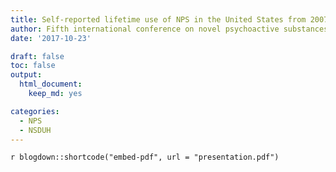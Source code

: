 ```yaml
---
title: Self-reported lifetime use of NPS in the United States from 2007-14
author: Fifth international conference on novel psychoactive substances 
date: '2017-10-23'

draft: false
toc: false
output:
  html_document:
    keep_md: yes  

categories:
  - NPS
  - NSDUH
---
```


`r blogdown::shortcode("embed-pdf", url = "presentation.pdf")`

